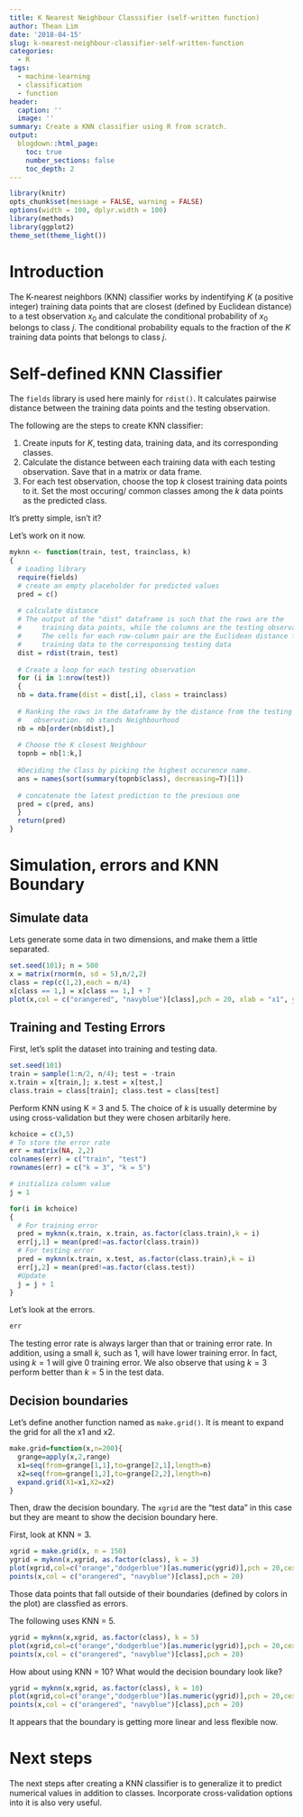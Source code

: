 ```yaml
---
title: K Nearest Neighbour Classsifier (self-written function)
author: Thean Lim
date: '2018-04-15'
slug: k-nearest-neighbour-classifier-self-written-function
categories:
  - R
tags:
  - machine-learning
  - classification
  - function
header:
  caption: ''
  image: ''
summary: Create a KNN classifier using R from scratch.
output:
  blogdown::html_page:
    toc: true
    number_sections: false
    toc_depth: 2
---
```

```r
library(knitr)
opts_chunk$set(message = FALSE, warning = FALSE)
options(width = 100, dplyr.width = 100)
library(methods)
library(ggplot2)
theme_set(theme_light())
```
# Introduction

The K-nearest neighbors (KNN) classifier works by indentifying $K$ (a positive integer) training data points that are closest (defined by Euclidean
 distance) to a test observation $x_0$ and calculate the conditional probability of $x_0$ belongs to class $j$. The conditional probability equals to the fraction of the $K$ training data points that belongs to class $j$.
 
# Self-defined KNN Classifier

The `fields` library is used here mainly for `rdist()`. It calculates pairwise distance between the training data points and the testing observation.  

The following are the steps to create KNN classifier:

1. Create inputs for $K$, testing data, training data, and its corresponding classes.
2. Calculate the distance between each training data with each testing observation. Save that in a matrix or data frame.
3. For each test observation, choose the top $k$ closest training data points to it. Set the most occuring/ common classes among the $k$ data points as the predicted class.

It's pretty simple, isn't it?

Let's work on it now.  

```r
myknn <- function(train, test, trainclass, k)
{
  # Loading library
  require(fields)
  # create an empty placeholder for predicted values
  pred = c()
  
  # calculate distance
  # The output of the "dist" dataframe is such that the rows are the 
  #     training data points, while the columns are the testing observations.
  #     The cells for each row-column pair are the Euclidean distance from
  #     training data to the corresponsing testing data
  dist = rdist(train, test)
  
  # Create a loop for each testing observation
  for (i in 1:nrow(test))
  {
  nb = data.frame(dist = dist[,i], class = trainclass)
  
  # Ranking the rows in the dataframe by the distance from the testing
  #   observation. nb stands Neighbourhood
  nb = nb[order(nb$dist),]
  
  # Choose the K closest Neighbour
  topnb = nb[1:k,]
  
  #Deciding the Class by picking the highest occurence name.
  ans = names(sort(summary(topnb$class), decreasing=T)[1])
  
  # concatenate the latest prediction to the previous one
  pred = c(pred, ans)
  }
  return(pred)
}
```

# Simulation, errors and KNN Boundary

## Simulate data
Lets generate some data in two dimensions, and make them a little separated.

```r
set.seed(101); n = 500
x = matrix(rnorm(n, sd = 5),n/2,2)
class = rep(c(1,2),each = n/4)
x[class == 1,] = x[class == 1,] + 7
plot(x,col = c("orangered", "navyblue")[class],pch = 20, xlab = "x1", ylab = "x2")
```

## Training and Testing Errors

First, let's split the dataset into training and testing data.
```r
set.seed(101)
train = sample(1:n/2, n/4); test = -train
x.train = x[train,]; x.test = x[test,]
class.train = class[train]; class.test = class[test]
```

Perform KNN using K = 3 and 5. The choice of $k$ is usually determine by using cross-validation but they were chosen arbitarily here. 

```r
kchoice = c(3,5)
# To store the error rate
err = matrix(NA, 2,2)
colnames(err) = c("train", "test")
rownames(err) = c("k = 3", "k = 5")

# initializa column value
j = 1

for(i in kchoice)
{
  # For training error
  pred = myknn(x.train, x.train, as.factor(class.train),k = i)
  err[j,1] = mean(pred!=as.factor(class.train))
  # For testing error
  pred = myknn(x.train, x.test, as.factor(class.train),k = i)
  err[j,2] = mean(pred!=as.factor(class.test))
  #Update
  j = j + 1
}
```

Let's look at the errors.

```r
err
```
The testing error rate is always larger than that or training error rate. In addition, using a small $k$, such as 1, will have lower training error. In fact, using $k =1$ will give 0 training error. We also observe that using $k = 3$ perform better than $k = 5$ in the test data.

## Decision boundaries
Let's define another function named as `make.grid()`. It is meant to expand the grid for all the x1 and x2.  
```r
make.grid=function(x,n=200){
  grange=apply(x,2,range)
  x1=seq(from=grange[1,1],to=grange[2,1],length=n)
  x2=seq(from=grange[1,2],to=grange[2,2],length=n)
  expand.grid(X1=x1,X2=x2)
}
```

Then, draw the decision boundary. The `xgrid` are the "test data" in this case but they are meant to show the decision boundary here. 

First, look at KNN = 3.

```r
xgrid = make.grid(x, n = 150)
ygrid = myknn(x,xgrid, as.factor(class), k = 3)
plot(xgrid,col=c("orange","dodgerblue")[as.numeric(ygrid)],pch = 20,cex = .2, main = "KNN = 3")
points(x,col = c("orangered", "navyblue")[class],pch = 20)
```

Those data points that fall outside of their boundaries (defined by colors in the plot) are classfied as errors. 

The following uses KNN = 5.
```r
ygrid = myknn(x,xgrid, as.factor(class), k = 5)
plot(xgrid,col=c("orange","dodgerblue")[as.numeric(ygrid)],pch = 20,cex = .2, main = "KNN = 5")
points(x,col = c("orangered", "navyblue")[class],pch = 20)
```

How about using KNN = 10? What would the decision boundary look like?
```r
ygrid = myknn(x,xgrid, as.factor(class), k = 10)
plot(xgrid,col=c("orange","dodgerblue")[as.numeric(ygrid)],pch = 20,cex = .2, main = "KNN = 10")
points(x,col = c("orangered", "navyblue")[class],pch = 20)
```
It appears that the boundary is getting more linear and less flexible now.

# Next steps

The next steps after creating a KNN classifier is to generalize it to predict numerical values in addition to classes. Incorporate cross-validation options into it is also very useful.  

 